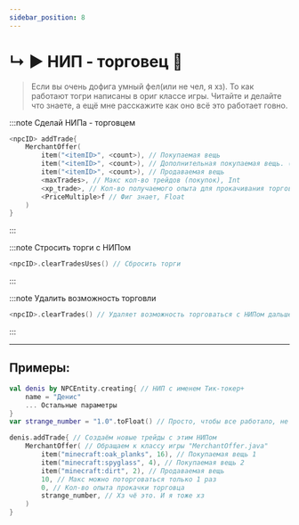 ```yaml
---
sidebar_position: 8
---
```


# ↳ ▶ НИП - торговец 💎

> Если вы очень дофига умный фел(или не чел, я хз). То как работают тогри написаны в ориг классе игры. Читайте и делайте что знаете, а ещё мне расскажите как оно всё это работает говно.

:::note Сделай НИПа - торговцем
```kts
<npcID> addTrade{
    MerchantOffer(
        item("<itemID>", <count>), // Покупаемая вещь
        item("<itemID>", <count>), // Дополнительная покупаемая вещь. (не обязательно)
        item("<itemID>", <count>), // Продаваемая вещь
        <maxTrades>, // Макс кол-во трейдов (покупок), Int
        <xp_trade>, // Кол-во получаемого опыта для прокачивания торговца, Int
        <PriceMultiple>f // Фиг знает, Float
    )
}
```
:::

:::note Стросить торги с НИПом
```kts
<npcID>.clearTradesUses() // Сбросить торги
```
:::

:::note Удалить возможность торговли
```kts
<npcID>.clearTrades() // Удаляет возможность торговаться с НИПом дальше
```
:::

---

## Примеры:
```kts
val denis by NPCEntity.creating{ // НИП с именем Тик-токер+
    name = "Денис"
    ... Остальные параметры
}
var strange_number = "1.0".toFloat() // Просто, чтобы все работало, не спрашивайте меня об этом

denis.addTrade{ // Создаём новые трейды с этим НИПом
    MerchantOffer( // Обращаем к классу игры "MerchantOffer.java"
        item("minecraft:oak_planks", 16), // Покупаемая вещь 1
        item("minecraft:spyglass", 4), // Покупаемая вещь 2
        item("minecraft:dirt", 2), // Продаваемая вещь
        10, // Макс можно поторговаться только 1 раз
        0, // Кол-во опыта прокачки торговца
        strange_number, // Хз чё это. И я тоже хз
    )
}
```
